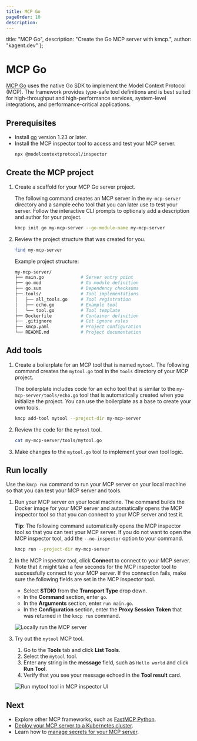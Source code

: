 ```yaml
---
title: MCP Go
pageOrder: 10
description:
---
```


  title: "MCP Go",
  description: "Create the Go MCP server with kmcp.",
  author: "kagent.dev"
};


# MCP Go

[MCP Go](https://github.com/jlowin/fastmcp) uses the native Go SDK to implement the Model Context Protocol (MCP). The framework provides type-safe tool definitions and is best suited for high-throughput and high-performance services, system-level integrations, and performance-critical applications.

## Prerequisites

- Install [go](https://go.dev/doc/install) version 1.23 or later.
- Install the MCP inspector tool to access and test your MCP server.
  ```sh
  npx @modelcontextprotocol/inspector
  ```

## Create the MCP project

1. Create a scaffold for your MCP Go server project.

   The following command creates an MCP server 
in the `my-mcp-server` directory and a sample echo tool that you can later use to test your server. Follow the interactive CLI prompts to optionaly add a description and author for your project.
   
   ```sh
   kmcp init go my-mcp-server --go-module-name my-mcp-server
   ```
   
2. Review the project structure that was created for you. 
   ```sh
   find my-mcp-server  
   ```
   
   Example project structure:
   ```sh
   my-mcp-server/
   ├── main.go              # Server entry point
   ├── go.mod               # Go module definition
   ├── go.sum               # Dependency checksums
   ├── tools/               # Tool implementations
   │   ├── all_tools.go     # Tool registration
   │   ├── echo.go          # Example tool
   │   └── tool.go          # Tool template
   ├── Dockerfile           # Container definition
   ├── .gitignore           # Git ignore rules
   ├── kmcp.yaml            # Project configuration
   └── README.md            # Project documentation
   ```

## Add tools

1. Create a boilerplate for an MCP tool that is named `mytool`. The following command creates the `mytool.go` tool in the `tools` directory of your MCP project. 
   
   The boilerplate includes code for an echo tool that is similar to the `my-mcp-server/tools/echo.go` tool that is automatically created when you initialize the project. You can use the boilerplate as a base to create your own tools.  
   ```sh
   kmcp add-tool mytool --project-dir my-mcp-server 
   ```

2. Review the code for the `mytool` tool. 
   ```sh
   cat my-mcp-server/tools/mytool.go
   ```
   
3. Make changes to the `mytool.go` tool to implement your own tool logic.


## Run locally

Use the `kmcp run` command to run your MCP server on your local machine so that you can test your MCP server and tools. 

1. Run your MCP server on your local machine. The command builds the Docker image for your MCP server and automatically opens the MCP inspector tool so that you can connect to your MCP server and test it. 
   
   **Tip**: The following command automatically opens the MCP inspector tool so that you can test your MCP server. If you do not want to open the MCP inspector tool, add the `--no-inspector` option to your command. 
   ```sh
   kmcp run --project-dir my-mcp-server
   ```

2. In the MCP inspector tool, click **Connect** to connect to your MCP server. Note that it might take a few seconds for the MCP inspector tool to successfully connect to your MCP server. If the connection fails, make sure the following fields are set in the MCP inspector tool. 
   * Select **STDIO** from the **Transport Type** drop down. 
   * In the **Command** section, enter `go`. 
   * In the **Arguments** section, enter `run main.go`.
   * In the **Configuration** section, enter the **Proxy Session Token** that was returned in the `kmcp run` command. 
   
   ![Locally run the MCP server](/images/kmcp-local-inspector-go-ov.png "Locally run your MCP server with the MCP inspector tool")

3. Try out the `mytool` MCP tool. 
   1. Go to the **Tools** tab and click **List Tools**. 
   2. Select the `mytool` tool. 
   3. Enter any string in the **message** field, such as `Hello world` and click **Run Tool**. 
   4. Verify that you see your message echoed in the **Tool result** card. 
   
   ![Run mytool tool in MCP inspector UI](/images/kmcp-local-go-mytool-success.png "Successful run of the mytool tool")
   
   
## Next

* Explore other MCP frameworks, such as [FastMCP Python](/docs/kmcp/develop/fastmcp-python).
* [Deploy your MCP server to a Kubernetes cluster](/docs/kmcp/deploy).
* Learn how to [manage secrets for your MCP server](/docs/kmcp/secrets). 